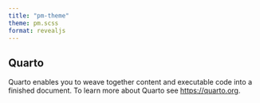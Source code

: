 ```yaml
---
title: "pm-theme"
theme: pm.scss
format: revealjs
---
```


## Quarto

Quarto enables you to weave together content and executable code into a finished document. To learn more about Quarto see <https://quarto.org>.
